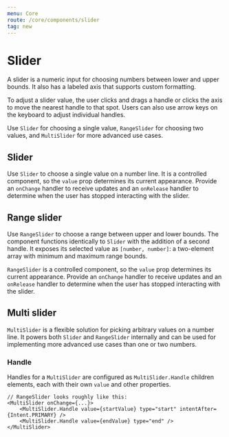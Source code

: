 ```yaml
---
menu: Core
route: /core/components/slider
tag: new
---
```



# Slider

A slider is a numeric input for choosing numbers between lower and upper bounds.
It also has a labeled axis that supports custom formatting.

To adjust a slider value, the user clicks and drags a handle or clicks the axis
to move the nearest handle to that spot. Users can also use arrow keys on the
keyboard to adjust individual handles.

Use `Slider` for choosing a single value, `RangeSlider` for choosing two values,
and `MultiSlider` for more advanced use cases.

## Slider

Use `Slider` to choose a single value on a number line. It is a controlled
component, so the `value` prop determines its current appearance. Provide an
`onChange` handler to receive updates and an `onRelease` handler to determine
when the user has stopped interacting with the slider.

<SliderExample />

<Interface name="ISliderProps" />

## Range slider

Use `RangeSlider` to choose a range between upper and lower bounds. The
component functions identically to `Slider` with the addition of a second
handle. It exposes its selected value as `[number, number]`: a two-element array
with minimum and maximum range bounds.

`RangeSlider` is a controlled component, so the `value` prop determines its
current appearance. Provide an `onChange` handler to receive updates and an
`onRelease` handler to determine when the user has stopped interacting with the
slider.

<RangeSliderExample />

<Interface name="IRangeSliderProps" />

## Multi slider

`MultiSlider` is a flexible solution for picking arbitrary values on a number
line. It powers both `Slider` and `RangeSlider` internally and can be used for
implementing more advanced use cases than one or two numbers.

<MultiSliderExample />

<Interface name="IMultiSliderProps" />

### Handle

Handles for a `MultiSlider` are configured as `MultiSlider.Handle` children
elements, each with their own `value` and other properties.

```tsx
// RangeSlider looks roughly like this:
<MultiSlider onChange={...}>
    <MultiSlider.Handle value={startValue} type="start" intentAfter={Intent.PRIMARY} />
    <MultiSlider.Handle value={endValue} type="end" />
</MultiSlider>
```

<Interface name="IHandleProps" />
